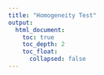 ```yaml
---
title: "Homogeneity Test"
output:
  html_document:
    toc: true
    toc_depth: 2
    toc_float:
      collapsed: false
---
```


<!--
image dir /images/quality_control/homogeneity_test
-->
